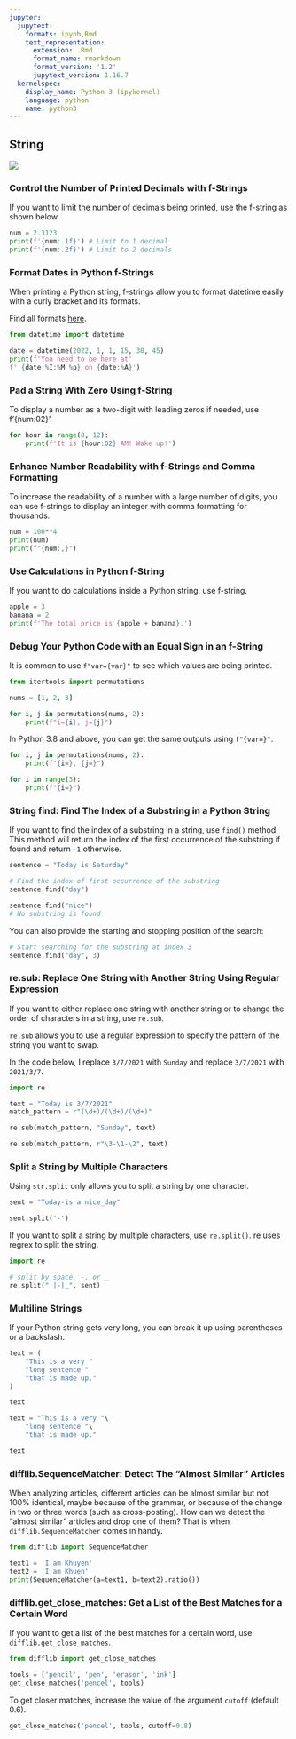 ```yaml
---
jupyter:
  jupytext:
    formats: ipynb,Rmd
    text_representation:
      extension: .Rmd
      format_name: rmarkdown
      format_version: '1.2'
      jupytext_version: 1.16.7
  kernelspec:
    display_name: Python 3 (ipykernel)
    language: python
    name: python3
---
```


## String


![](../img/string.png)


### Control the Number of Printed Decimals with f-Strings


If you want to limit the number of decimals being printed, use the f-string as shown below. 

```python
num = 2.3123
print(f'{num:.1f}') # Limit to 1 decimal
print(f'{num:.2f}') # Limit to 2 decimals
```

### Format Dates in Python f-Strings


When printing a Python string, f-strings allow you to format datetime easily with a curly bracket and its formats.

Find all formats [here](https://docs.python.org/2/library/datetime.html#strftime-and-strptime-behavior).

```python
from datetime import datetime

date = datetime(2022, 1, 1, 15, 30, 45)
print(f'You need to be here at'
f' {date:%I:%M %p} on {date:%A}')
```

### Pad a String With Zero Using f-String


To display a number as a two-digit with leading zeros if needed, use f'{num:02}'.

```python
for hour in range(8, 12):
    print(f'It is {hour:02} AM! Wake up!')
```

### Enhance Number Readability with f-Strings and Comma Formatting 


To increase the readability of a number with a large number of digits, you can use f-strings to display an integer with comma formatting for thousands.

```python
num = 100**4
print(num)
print(f"{num:,}")
```

### Use Calculations in Python f-String


If you want to do calculations inside a Python string, use f-string.

```python
apple = 3
banana = 2
print(f'The total price is {apple + banana}.')
```

### Debug Your Python Code with an Equal Sign in an f-String


It is common to use `f"var={var}"` to see which values are being printed.

```python
from itertools import permutations

nums = [1, 2, 3]

for i, j in permutations(nums, 2):
    print(f"i={i}, j={j}")
```

In Python 3.8 and above, you can get the same outputs using `f"{var=}"`.

```python
for i, j in permutations(nums, 2):
    print(f"{i=}, {j=}")
```

```python
for i in range(3):
    print(f"{i=}")

```

### String find: Find The Index of a Substring in a Python String


If you want to find the index of a substring in a string, use `find()` method. This method will return the index of the first occurrence of the substring if found and return `-1` otherwise.

```python
sentence = "Today is Saturday"

# Find the index of first occurrence of the substring
sentence.find("day")
```

```python
sentence.find("nice")
# No substring is found
```

You can also provide the starting and stopping position of the search:

```python
# Start searching for the substring at index 3
sentence.find("day", 3)
```

### re.sub: Replace One String with Another String Using Regular Expression	


If you want to either replace one string with another string or to change the order of characters in a string, use `re.sub`.

`re.sub` allows you to use a regular expression to specify the pattern of the string you want to swap.

In the code below, I replace `3/7/2021` with `Sunday` and replace `3/7/2021` with `2021/3/7`.

```python
import re

text = "Today is 3/7/2021"
match_pattern = r"(\d+)/(\d+)/(\d+)"

re.sub(match_pattern, "Sunday", text)
```

```python
re.sub(match_pattern, r"\3-\1-\2", text)
```

### Split a String by Multiple Characters


Using `str.split` only allows you to split a string by one character.

```python
sent = "Today-is a nice_day"

sent.split('-')
```

If you want to split a string by multiple characters, use `re.split()`. re uses regrex to split the string.

```python
import re

# split by space, -, or _
re.split(" |-|_", sent)

```

### Multiline Strings 


If your Python string gets very long, you can break it up using parentheses or a backslash.

```python
text = (
    "This is a very "
    "long sentence "
    "that is made up."
)

text
```

```python
text = "This is a very "\
    "long sentence "\
    "that is made up."

text
```

### difflib.SequenceMatcher: Detect The “Almost Similar” Articles


When analyzing articles, different articles can be almost similar but not 100% identical, maybe because of the grammar, or because of the change in two or three words (such as cross-posting). How can we detect the “almost similar” articles and drop one of them? That is when `difflib.SequenceMatcher` comes in handy. 

```python
from difflib import SequenceMatcher

text1 = 'I am Khuyen'
text2 = 'I am Khuen'
print(SequenceMatcher(a=text1, b=text2).ratio())
```

### difflib.get_close_matches:  Get a List of the Best Matches for a Certain Word


If you want to get a list of the best matches for a certain word, use `difflib.get_close_matches`.  

```python
from difflib import get_close_matches

tools = ['pencil', 'pen', 'erasor', 'ink']
get_close_matches('pencel', tools)
```

To get closer matches, increase the value of the argument `cutoff` (default 0.6). 

```python
get_close_matches('pencel', tools, cutoff=0.8)
```
